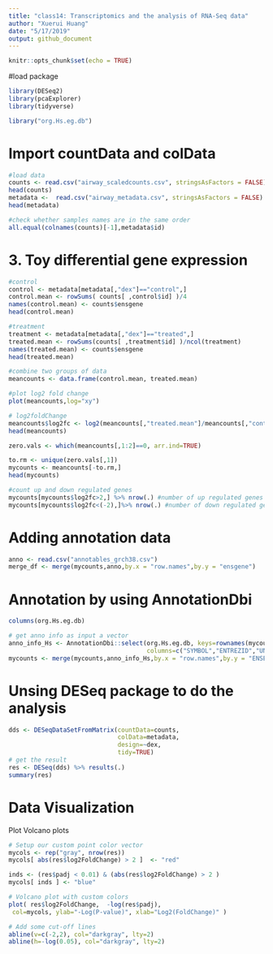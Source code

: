 ```yaml
---
title: "class14: Transcriptomics and the analysis of RNA-Seq data"
author: "Xuerui Huang"
date: "5/17/2019"
output: github_document
---
```


```r
knitr::opts_chunk$set(echo = TRUE)
```

#load package
```r
library(DESeq2)
library(pcaExplorer)
library(tidyverse)

library("org.Hs.eg.db")
```

# Import countData and colData
```r
#load data
counts <- read.csv("airway_scaledcounts.csv", stringsAsFactors = FALSE)
head(counts)
metadata <-  read.csv("airway_metadata.csv", stringsAsFactors = FALSE)
head(metadata)

#check whether samples names are in the same order 
all.equal(colnames(counts)[-1],metadata$id)
```

# 3. Toy differential gene expression
```r
#control
control <- metadata[metadata[,"dex"]=="control",]
control.mean <- rowSums( counts[ ,control$id] )/4 
names(control.mean) <- counts$ensgene
head(control.mean)

#treatment
treatment <- metadata[metadata[,"dex"]=="treated",]
treated.mean <- rowSums(counts[ ,treatment$id] )/ncol(treatment)
names(treated.mean) <- counts$ensgene
head(treated.mean)

#combine two groups of data
meancounts <- data.frame(control.mean, treated.mean)

#plot log2 fold change 
plot(meancounts,log="xy")

# log2foldChange
meancounts$log2fc <- log2(meancounts[,"treated.mean"]/meancounts[,"control.mean"])
head(meancounts)

zero.vals <- which(meancounts[,1:2]==0, arr.ind=TRUE)

to.rm <- unique(zero.vals[,1])
mycounts <- meancounts[-to.rm,]
head(mycounts)

#count up and down regulated genes
mycounts[mycounts$log2fc>2,] %>% nrow(.) #number of up regulated genes
mycounts[mycounts$log2fc<(-2),]%>% nrow(.) #number of down regulated genes
```

# Adding annotation data
```r
anno <- read.csv("annotables_grch38.csv")
merge_df <- merge(mycounts,anno,by.x = "row.names",by.y = "ensgene")
```

# Annotation by using AnnotationDbi
```r
columns(org.Hs.eg.db)

# get anno info as input a vector
anno_info_Hs <- AnnotationDbi::select(org.Hs.eg.db, keys=rownames(mycounts), 
                                      columns=c("SYMBOL","ENTREZID","UNIPROT"), keytype="ENSEMBL")
mycounts <- merge(mycounts,anno_info_Hs,by.x = "row.names",by.y = "ENSEMBL")
```

# Unsing DESeq package to do the analysis
```r
dds <- DESeqDataSetFromMatrix(countData=counts, 
                              colData=metadata, 
                              design=~dex, 
                              tidy=TRUE)
# get the result
res <- DESeq(dds) %>% results(.)
summary(res)
```

# Data Visualization

Plot Volcano plots
```r
# Setup our custom point color vector 
mycols <- rep("gray", nrow(res))
mycols[ abs(res$log2FoldChange) > 2 ]  <- "red" 

inds <- (res$padj < 0.01) & (abs(res$log2FoldChange) > 2 )
mycols[ inds ] <- "blue"

# Volcano plot with custom colors 
plot( res$log2FoldChange,  -log(res$padj), 
 col=mycols, ylab="-Log(P-value)", xlab="Log2(FoldChange)" )

# Add some cut-off lines
abline(v=c(-2,2), col="darkgray", lty=2)
abline(h=-log(0.05), col="darkgray", lty=2)
```

